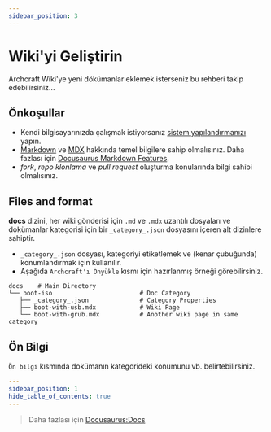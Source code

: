 ```yaml
---
sidebar_position: 3
---
```


# Wiki'yi Geliştirin

Archcraft Wiki'ye yeni dökümanlar eklemek isterseniz bu rehberi takip edebilirsiniz...

## Önkoşullar

- Kendi bilgisayarınızda çalışmak istiyorsanız [sistem yapılandırmanızı](setup-env.mdx) yapın. 
- [Markdown](https://www.markdownguide.org/cheat-sheet) ve [MDX](https://mdxjs.com) hakkında temel bilgilere sahip olmalısınız. Daha fazlası için [Docusaurus Markdown Features](https://docusaurus.io/docs/markdown-features).
- *fork*, *repo klonlama* ve *pull request* oluşturma konularında bilgi sahibi olmalısınız.

## Files and format

**docs** dizini, her wiki gönderisi için `.md` ve `.mdx` uzantılı dosyaları ve dokümanlar kategorisi için bir `_category_.json` dosyasını içeren alt dizinlere sahiptir.

- `_category_.json` dosyası, kategoriyi etiketlemek ve (kenar çubuğunda) konumlandırmak için kullanılır.
- Aşağıda `Archcraft'ı Önyükle` kısmı için hazırlanmış örneği görebilirsiniz.
```
docs 	# Main Directory
└── boot-iso						# Doc Category
   ├── _category_.json				# Category Properties
   ├── boot-with-usb.mdx			# Wiki Page
   └── boot-with-grub.mdx			# Another wiki page in same category
```

## Ön Bilgi

`Ön bilgi` kısmında dokümanın kategorideki konumunu vb. belirtebilirsiniz.
```yml {2}
---
sidebar_position: 1
hide_table_of_contents: true
---
```

> Daha fazlası için [Docusaurus:Docs](https://docusaurus.io/docs/docs-introduction)
